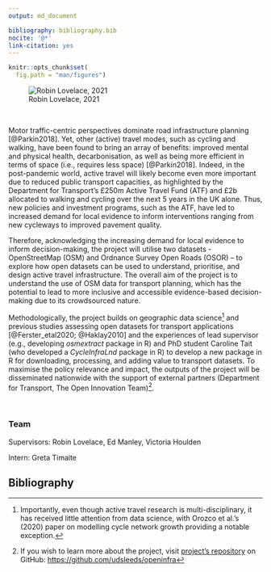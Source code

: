 ```yaml
---
output: md_document

bibliography: bibliography.bib
nocite: '@*'
link-citation: yes
---
```


```r
knitr::opts_chunk$set(
  fig.path = "man/figures")
```

![Robin Lovelace, 2021](man/figures/feature_image.png)

<br>

Motor traffic-centric perspectives dominate road infrastructure planning [\@Parkin2018]. Yet, other (active) travel modes, such as cycling and walking, have been found to bring an array of benefits: improved mental and physical health, decarbonisation, as well as being more efficient in terms of space (i.e., requires less space) [\@Parkin2018]. Indeed, in the post-pandemic world, active travel will likely become even more important due to reduced public transport capacities, as highlighted by the Department for Transport's £250m Active Travel Fund (ATF) and £2b allocated to walking and cycling over the next 5 years in the UK alone. Thus, new policies and investment programs, such as the ATF, have led to increased demand for local evidence to inform interventions ranging from new cycleways to improved pavement quality.

Therefore, acknowledging the increasing demand for local evidence to inform decision-making, the project will utilise two datasets - OpenStreetMap (OSM) and Ordnance Survey Open Roads (OSOR) – to explore how open datasets can be used to understand, prioritise, and design active travel infrastructure. The overall aim of the project is to understand the use of OSM data for transport planning, which has the potential to lead to more inclusive and accessible evidence-based decision-making due to its crowdsourced nature.

Methodologically, the project builds on geographic data science^[Importantly, even though active travel research is multi-disciplinary, it has received little attention from data science, with Orozco et al.'s (2020) paper on modelling cycle network growth providing a notable exception.] and previous studies assessing open datasets for transport applications [\@Ferster_etal2020; \@Haklay2010] and the experiences of lead supervisor (e.g., developing *osmextract* package in R) and PhD student Caroline Tait (who developed a *CycleInfraLnd* package in R) to develop a new package in R for downloading, processing, and adding value to transport datasets. To maximise the policy relevance and impact, the outputs of the project will be disseminated nationwide with the support of external partners (Department for Transport, The Open Innovation Team)^[If you wish to learn more about the project, visit [project's repository](https://github.com/udsleeds/openinfra) on GitHub: <https://github.com/udsleeds/openinfra>].

<br>

### Team

Supervisors: Robin Lovelace, Ed Manley, Victoria Houlden

Intern: Greta Timaite

## Bibliography
